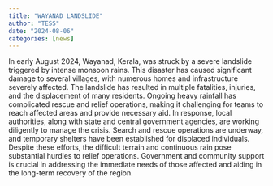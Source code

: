 ```yaml
---
title: "WAYANAD LANDSLIDE"
author: "TESS"
date: "2024-08-06"
categories: [news]
---
```

In early August 2024, Wayanad, Kerala, was struck by a severe landslide triggered by intense monsoon rains. This disaster has caused significant damage to several villages, with numerous homes and infrastructure severely affected. The landslide has resulted in multiple fatalities, injuries, and the displacement of many residents. Ongoing heavy rainfall has complicated rescue and relief operations, making it challenging for teams to reach affected areas and provide necessary aid. In response, local authorities, along with state and central government agencies, are working diligently to manage the crisis. Search and rescue operations are underway, and temporary shelters have been established for displaced individuals. Despite these efforts, the difficult terrain and continuous rain pose substantial hurdles to relief operations. Government and community support is crucial in addressing the immediate needs of those affected and aiding in the long-term recovery of the region.


